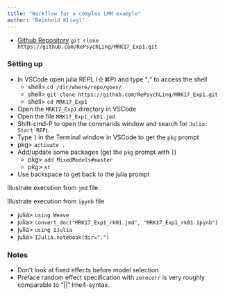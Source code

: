 ```yaml
---
title: "Workflow for a complex LMM example"
author: "Reinhold Kliegl"
---
```


* [Github Repository](https://github.com/RePsychLing/MRK17_Exp1) `git clone https://github.com/RePsychLing/MRK17_Exp1.git`

### Setting up

* In VSCode open julia REPL (&#8679;&#8984;P) and type ";" to access the shell
    * shell> `cd /dir/where/repo/goes/`
    * shell> `git clone https://github.com/RePsychLing/MRK17_Exp1.git`
    * shell> `cd MRK17_Exp1`
* Open the `MRK17_Exp1` directory in VSCode
* Open the file `MRK17_Exp1_rk01.jmd`
* Shift-cmd-P to open the commands window and search for `Julia: Start REPL`
* Type `]` in the Terminal window in VSCode to get the `pkg` prompt
* pkg> `activate .`
* Add/update some packages (get the `pkg` prompt with `]`)
    - pkg> `add MixedModels#master`
    - pkg> `st`
* Use backspace to get back to the julia prompt

Illustrate execution from `jmd` file.

Illustrate execution from `ipynb` file

* julia> `using Weave`
* julia> `convert_doc("MRK17_Exp1_rk01.jmd", "MRK17_Exp1_rk01.ipynb")`
* julia> `using IJulia`
* julia> `IJulia.notebook(dir=".")`

### Notes

* Don't look at fixed effects before model selection
* Preface random effect specification with `zerocorr` is very roughly comparable  to "||"  lme4-syntax.
                           